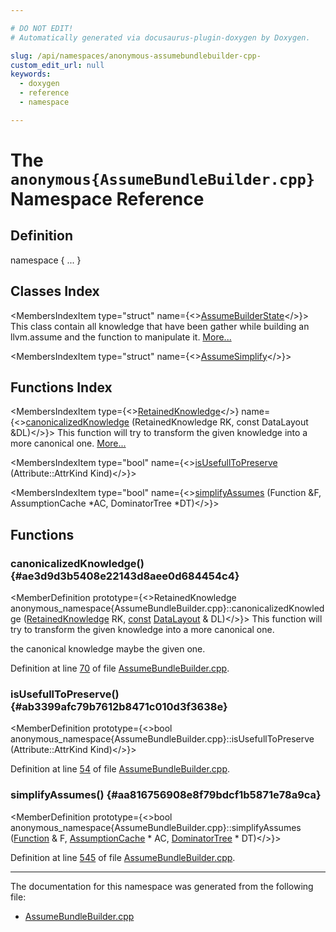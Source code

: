 ```yaml
---

# DO NOT EDIT!
# Automatically generated via docusaurus-plugin-doxygen by Doxygen.

slug: /api/namespaces/anonymous-assumebundlebuilder-cpp-
custom_edit_url: null
keywords:
  - doxygen
  - reference
  - namespace

---
```





# The `anonymous{AssumeBundleBuilder.cpp}` Namespace Reference

<DoxygenPage pluginConfig={pluginConfig}>



## Definition

<CodeBlock>namespace &#123; ... &#125;</CodeBlock>

## Classes Index

<MembersIndex>

<MembersIndexItem
  type="struct"
  name={<><a href="/docs/api/structs/anonymous-namespace-assumebundlebuilder-cpp-/assumebuilderstate">AssumeBuilderState</a></>}>
This class contain all knowledge that have been gather while building an llvm.assume and the function to manipulate it. <a href="/docs/api/structs/anonymous-namespace-assumebundlebuilder-cpp-/assumebuilderstate/#details">More...</a>
</MembersIndexItem>

<MembersIndexItem
  type="struct"
  name={<><a href="/docs/api/structs/anonymous-namespace-assumebundlebuilder-cpp-/assumesimplify">AssumeSimplify</a></>}>
</MembersIndexItem>

</MembersIndex>

## Functions Index

<MembersIndex>

<MembersIndexItem
  type={<><a href="/docs/api/structs/llvm/retainedknowledge">RetainedKnowledge</a></>}
  name={<><a href="#ae3d9d3b5408e22143d8aee0d684454c4">canonicalizedKnowledge</a> (RetainedKnowledge RK, const DataLayout &amp;DL)</>}>
This function will try to transform the given knowledge into a more canonical one. <a href="#ae3d9d3b5408e22143d8aee0d684454c4">More...</a>
</MembersIndexItem>

<MembersIndexItem
  type="bool"
  name={<><a href="#ab3399afc79b7612b8471c010d3f3638e">isUsefullToPreserve</a> (Attribute::AttrKind Kind)</>}>
</MembersIndexItem>

<MembersIndexItem
  type="bool"
  name={<><a href="#aa816756908e8f79bdcf1b5871e78a9ca">simplifyAssumes</a> (Function &amp;F, AssumptionCache &#42;AC, DominatorTree &#42;DT)</>}>
</MembersIndexItem>

</MembersIndex>


<SectionDefinition>

## Functions

### canonicalizedKnowledge() {#ae3d9d3b5408e22143d8aee0d684454c4}

<MemberDefinition
  prototype={<>RetainedKnowledge anonymous&#95;namespace&#123;AssumeBundleBuilder.cpp&#125;::canonicalizedKnowledge (<a href="/docs/api/structs/llvm/retainedknowledge">RetainedKnowledge</a> RK, <a href="/docs/api/files/lib/lib/target/lib/target/aarch64/aarch64promoteconstant-cpp/#a90f8350fecae261c25be85d38b451bff">const</a> <a href="/docs/api/classes/llvm/datalayout">DataLayout</a> &amp; DL)</>}>
This function will try to transform the given knowledge into a more canonical one.

the canonical knowledge maybe the given one.

Definition at line <a href="/docs/api/files/lib/lib/transforms/lib/transforms/utils/assumebundlebuilder-cpp/#l00070">70</a> of file <a href="/docs/api/files/lib/lib/transforms/lib/transforms/utils/assumebundlebuilder-cpp">AssumeBundleBuilder.cpp</a>.
</MemberDefinition>

### isUsefullToPreserve() {#ab3399afc79b7612b8471c010d3f3638e}

<MemberDefinition
  prototype={<>bool anonymous&#95;namespace&#123;AssumeBundleBuilder.cpp&#125;::isUsefullToPreserve (Attribute::AttrKind Kind)</>}>

Definition at line <a href="/docs/api/files/lib/lib/transforms/lib/transforms/utils/assumebundlebuilder-cpp/#l00054">54</a> of file <a href="/docs/api/files/lib/lib/transforms/lib/transforms/utils/assumebundlebuilder-cpp">AssumeBundleBuilder.cpp</a>.
</MemberDefinition>

### simplifyAssumes() {#aa816756908e8f79bdcf1b5871e78a9ca}

<MemberDefinition
  prototype={<>bool anonymous&#95;namespace&#123;AssumeBundleBuilder.cpp&#125;::simplifyAssumes (<a href="/docs/api/classes/llvm/function">Function</a> &amp; F, <a href="/docs/api/classes/llvm/assumptioncache">AssumptionCache</a> &#42; AC, <a href="/docs/api/classes/llvm/dominatortree">DominatorTree</a> &#42; DT)</>}>

Definition at line <a href="/docs/api/files/lib/lib/transforms/lib/transforms/utils/assumebundlebuilder-cpp/#l00545">545</a> of file <a href="/docs/api/files/lib/lib/transforms/lib/transforms/utils/assumebundlebuilder-cpp">AssumeBundleBuilder.cpp</a>.
</MemberDefinition>

</SectionDefinition>

<hr/>

The documentation for this namespace was generated from the following file:

<ul>
<li><a href="/docs/api/files/lib/lib/transforms/lib/transforms/utils/assumebundlebuilder-cpp">AssumeBundleBuilder.cpp</a></li>
</ul>

</DoxygenPage>
